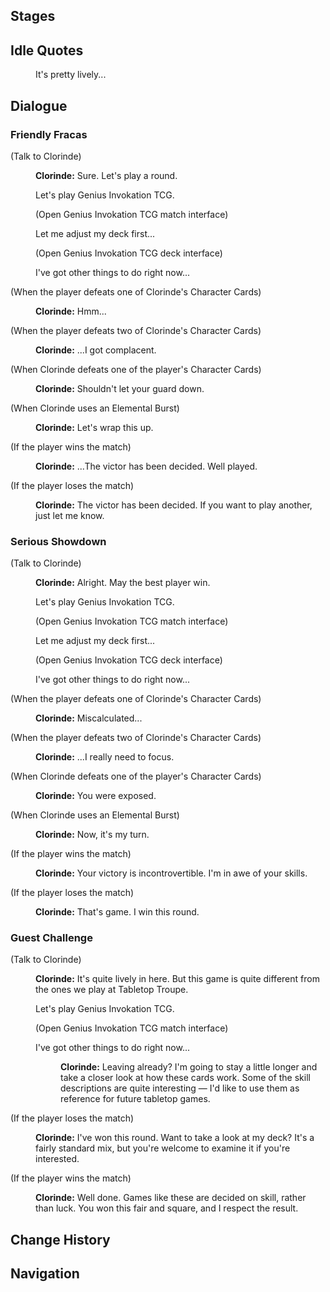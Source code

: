 {{Genius Invokation TCG Character Stages Intro}}

==Stages==
{{Genius Invokation TCG Stages/Detailed|Clorinde}}

==Idle Quotes==
{{Dialogue Start}}
:{{DIcon|Idle}} It's pretty lively...
{{Dialogue End}}

==Dialogue==
===Friendly Fracas===
{{Dialogue Start}}
;(Talk to Clorinde)
:{{A|vo card clorinde invite easy 01.ogg}} '''Clorinde:''' Sure. Let's play a round.
:{{DIcon|TCG}} Let's play Genius Invokation TCG.
:;(Open Genius Invokation TCG match interface)
:{{DIcon}} Let me adjust my deck first...
:;(Open Genius Invokation TCG deck interface)
:{{DIcon}} I've got other things to do right now...

;(When the player defeats one of Clorinde's Character Cards)
:{{A|vo card clorinde ingame easy 02.ogg}} '''Clorinde:''' Hmm...

;(When the player defeats two of Clorinde's Character Cards)
:{{A|vo card clorinde ingame easy 03.ogg}} '''Clorinde:''' ...I got complacent.

;(When Clorinde defeats one of the player's Character Cards)
:{{A|vo card clorinde ingame easy 01.ogg}} '''Clorinde:''' Shouldn't let your guard down.

;(When Clorinde uses an Elemental Burst)
:{{A|vo card clorinde ingame easy 04.ogg}} '''Clorinde:''' Let's wrap this up.

;(If the player wins the match)
:{{A|vo card clorinde invite easy 03.ogg}} '''Clorinde:''' ...The victor has been decided. Well played.

;(If the player loses the match)
:{{A|vo card clorinde invite easy 02.ogg}} '''Clorinde:''' The victor has been decided. If you want to play another, just let me know.
{{Dialogue End}}

===Serious Showdown===
{{Dialogue Start}}
;(Talk to Clorinde)
:{{A|vo card clorinde invite hard 01.ogg}} '''Clorinde:''' Alright. May the best player win.
:{{DIcon|TCG}} Let's play Genius Invokation TCG.
:;(Open Genius Invokation TCG match interface)
:{{DIcon}} Let me adjust my deck first...
:;(Open Genius Invokation TCG deck interface)
:{{DIcon}} I've got other things to do right now...

;(When the player defeats one of Clorinde's Character Cards)
:{{A|vo card clorinde ingame hard 02.ogg}} '''Clorinde:''' Miscalculated...

;(When the player defeats two of Clorinde's Character Cards)
:{{A|vo card clorinde ingame hard 03.ogg}} '''Clorinde:''' ...I really need to focus.

;(When Clorinde defeats one of the player's Character Cards)
:{{A|vo card clorinde ingame hard 01.ogg}} '''Clorinde:''' You were exposed.

;(When Clorinde uses an Elemental Burst)
:{{A|vo card clorinde ingame hard 04.ogg}} '''Clorinde:''' Now, it's my turn.

;(If the player wins the match)
:{{A|vo card clorinde invite hard 03.ogg}} '''Clorinde:''' Your victory is incontrovertible. I'm in awe of your skills.

;(If the player loses the match)
:{{A|vo card clorinde invite hard 02.ogg}} '''Clorinde:''' That's game. I win this round.
{{Dialogue End}}

===Guest Challenge===
{{Dialogue Start}}
;(Talk to Clorinde)
:{{A|vo card clorinde freetalk 01.ogg}} '''Clorinde:''' It's quite lively in here. But this game is quite different from the ones we play at Tabletop Troupe.
:{{DIcon|TCG}} Let's play Genius Invokation TCG.
:;(Open Genius Invokation TCG match interface)
:{{DIcon}} I've got other things to do right now...
::{{A|vo card clorinde leave 01.ogg}} '''Clorinde:''' Leaving already? I'm going to stay a little longer and take a closer look at how these cards work. Some of the skill descriptions are quite interesting &mdash; I'd like to use them as reference for future tabletop games.

;(If the player loses the match)
:{{A|vo card clorinde endofgame win 01.ogg}} '''Clorinde:''' I've won this round. Want to take a look at my deck? It's a fairly standard mix, but you're welcome to examine it if you're interested.

;(If the player wins the match)
:{{A|vo card clorinde endofgame fail 01.ogg}} '''Clorinde:''' Well done. Games like these are decided on skill, rather than luck. You won this fair and square, and I respect the result.
{{Dialogue End}}

==Change History==
{{Change History|5.3}}

==Navigation==
{{Genius Invokation TCG Stages Navbox}}